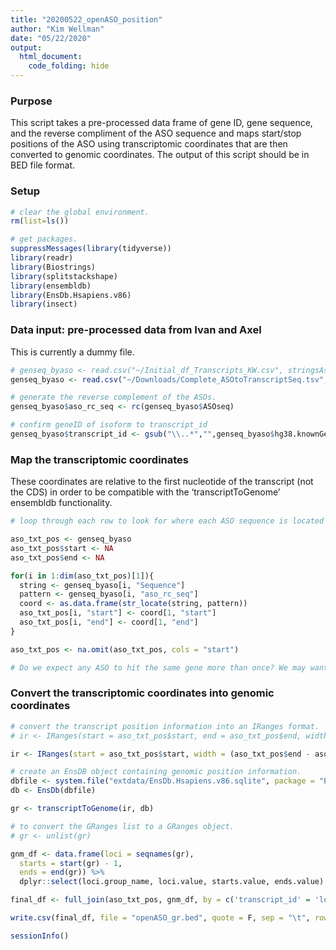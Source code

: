 ```yaml
---
title: "20200522_openASO_position"
author: "Kim Wellman"
date: "05/22/2020"
output:
  html_document: 
    code_folding: hide
---
```


### Purpose
This script takes a pre-processed data frame of gene ID, gene sequence, and the reverse compliment of the ASO sequence and maps start/stop positions of the ASO using transcriptomic coordinates that are then converted to genomic coordinates. The output of this script should be in BED file format.

### Setup

```r

# clear the global environment. 
rm(list=ls())

# get packages. 
suppressMessages(library(tidyverse))
library(readr)
library(Biostrings)
library(splitstackshape)
library(ensembldb)
library(EnsDb.Hsapiens.v86)
library(insect)

```

### Data input: pre-processed data from Ivan and Axel

This is currently a dummy file.

```r

# genseq_byaso <- read.csv("~/Initial_df_Transcripts_KW.csv", stringsAsFactors = FALSE)
genseq_byaso <- read.csv("~/Downloads/Complete_ASOtoTranscriptSeq.tsv", sep="", stringsAsFactors=FALSE)

# generate the reverse complement of the ASOs.
genseq_byaso$aso_rc_seq <- rc(genseq_byaso$ASOseq)

# confirm geneID of isoform to transcript_id
genseq_byaso$transcript_id <- gsub("\\..*","",genseq_byaso$hg38.knownGene.name)

```

### Map the transcriptomic coordinates

These coordinates are relative to the first nucleotide of the transcript (not the CDS) in order to be compatible with the 'transcriptToGenome' ensembldb functionality.

```r

# loop through each row to look for where each ASO sequence is located along the target transcript sequence. The'start' and 'end' positions are in relation to the start of the transcript and also represent character position within each transcript sequence string. 

aso_txt_pos <- genseq_byaso
aso_txt_pos$start <- NA
aso_txt_pos$end <- NA

for(i in 1:dim(aso_txt_pos)[1]){
  string <- genseq_byaso[i, "Sequence"]
  pattern <- genseq_byaso[i, "aso_rc_seq"]
  coord <- as.data.frame(str_locate(string, pattern))
  aso_txt_pos[i, "start"] <- coord[1, "start"]
  aso_txt_pos[i, "end"] <- coord[1, "end"]
}

aso_txt_pos <- na.omit(aso_txt_pos, cols = "start")

# Do we expect any ASO to hit the same gene more than once? We may want to use str_locate_all()...

```

### Convert the transcriptomic coordinates into genomic coordinates


```r

# convert the transcript position information into an IRanges format. 
# ir <- IRanges(start = aso_txt_pos$start, end = aso_txt_pos$end, width = (aso_txt_pos$end - aso_txt_pos$start + 1), names = aso_txt_pos$transcript_id)

ir <- IRanges(start = aso_txt_pos$start, width = (aso_txt_pos$end - aso_txt_pos$start + 1), names = aso_txt_pos$transcript_id)

# create an EnsDB object containing genomic position information.
dbfile <- system.file("extdata/EnsDb.Hsapiens.v86.sqlite", package = "EnsDb.Hsapiens.v86")
db <- EnsDb(dbfile)

gr <- transcriptToGenome(ir, db)

# to convert the GRanges list to a GRanges object.
# gr <- unlist(gr)
```

```r

gnm_df <- data.frame(loci = seqnames(gr), 
  starts = start(gr) - 1,
  ends = end(gr)) %>%
  dplyr::select(loci.group_name, loci.value, starts.value, ends.value)

final_df <- full_join(aso_txt_pos, gnm_df, by = c('transcript_id' = 'loci.group_name'))

write.csv(final_df, file = "openASO_gr.bed", quote = F, sep = "\t", row.names = F, col.names = F)
```

```r
sessionInfo()

```
